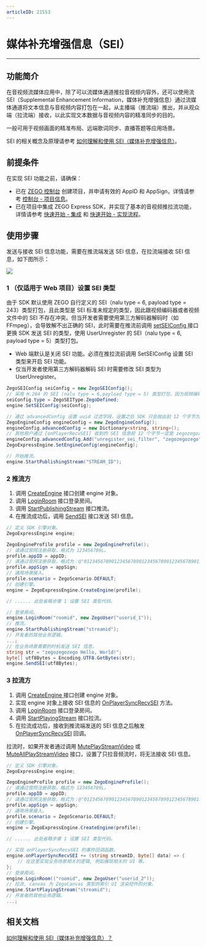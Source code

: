 ```yaml
---
articleID: 21553
---
```

# 媒体补充增强信息（SEI）

- - -

## 功能简介

在音视频流媒体应用中，除了可以流媒体通道推拉音视频内容外，还可以使用流 SEI（Supplemental Enhancement Information，媒体补充增强信息）通过流媒体通道将文本信息与音视频内容打包在一起，从主播端（推流端）推出，并从观众端（拉流端）接收，以此实现文本数据与音视频内容的精准同步的目的。  
  
一般可用于视频画面的精准布局、远端歌词同步、直播答题等应用场景。

<Note title="说明">


SEI 的相关概念及原理请参考 [如何理解和使用 SEI（媒体补充增强信息）](https://doc-zh.zego.im/faq/sei)。

</Note>

## 前提条件

在实现 SEI 功能之前，请确保：

- 已在 [ZEGO 控制台](https://console.zego.im/) 创建项目，并申请有效的 AppID 和 AppSign，详情请参考 [控制台 - 项目信息](https://doc-zh.zego.im/article/12107)。
- 已在项目中集成 ZEGO Express SDK，并实现了基本的音视频推拉流功能，详情请参考 [快速开始 - 集成](https://doc-zh.zego.im/article/3234) 和 [快速开始 - 实现流程](https://doc-zh.zego.im/article/8620)。

## 使用步骤

发送与接收 SEI 信息功能，需要在推流端发送 SEI 信息，在拉流端接收 SEI 信息，如下图所示：

<Frame width="auto" height="auto" caption="image description text">
  <img src="https://doc-media.zego.im/sdk-doc/Pics/Common/ZegoExpressEngine/send_and_recv_sei_Andriod_new.png" />
</Frame>

### 1 （仅适用于 Web 项目）设置 SEI 类型

由于 SDK 默认使用 ZEGO 自行定义的 SEI（nalu type = 6, payload type = 243）类型打包，且此类型是 SEI 标准未规定的类型，因此跟视频编码器或者视频文件中的 SEI 不存在冲突。但当开发者需要使用第三方解码器解码时（如 FFmpeg），会导致解不出正确的 SEI，此时需要在推流前调用 [setSEIConfig ](@setSEIConfig) 接口更换 SDK 发送 SEI 的类型，使用 UserUnregister 的 SEI（nalu type = 6, payload type = 5）类型打包。

<Note title="说明">

- Web 端默认是关闭 SEI 功能。必须在推拉流前调用 SetSEIConfig 设置 SEI 类型来开启 SEI 功能。
- 仅当开发者使用第三方解码器解码 SEI 时需要修改 SEI 类型为 UserUnregister。
</Note>

```csharp
ZegoSEIConfig seiConfig = new ZegoSEIConfig();
// 采用 H.264 的 SEI (nalu type = 6,payload type = 5) 类型打包，因为视频编码器自身会产生 payload type 为 5 的 SEI，或者使用视频文件推流时，视频文件中也可能存在这样的 SEI，所以使用此类型时，用户需要把 uuid + content 当作 buffer 塞给 SEI 发送接口；此时为了区别视频编码器自身产生的 SEI， App 在发送此类型 SEI 时，可以填写业务特定的 uuid（uuid 长度为 16 字节），接收方使用 SDK 解析 payload type 为 5 的 SEI 时，会根据设置的过滤字符串过滤出 uuid 相符的 SEI 抛给业务，如果没有设置过滤字符串，SDK 会把所有收到的 SEI 都抛给开发者。
seiConfig.type = ZegoSEIType.ZegoDefined;
engine.SetSEIConfig(seiConfig);

// 通过 advancedConfig 设置 uuid 过滤字段，设置之后 SDK 只会抛出前 12 个字节为开发者所设置 uuid 的 SEI。
ZegoEngineConfig engineConfig = new ZegoEngineConfig();
engineConfig.advancedConfig = new Dictionary<string, string>();
// 其他用户通过 [onPlayerRecvSEI] 收到的 SEI 信息前 12 个字节一定是 zegozegozego，其他会被过滤。
engineConfig.advancedConfig.Add("unregister_sei_filter", "zegozegozego");
ZegoExpressEngine.SetEngineConfig(engineConfig);

// 开始推流。
engine.StartPublishingStream("STREAM_ID");
```

### 2 推流方

1. 调用 [CreateEngine](@CreateEngine) 接口创建 engine 对象。
2. 调用 [LoginRoom](@LoginRoom) 接口登录房间。
3. 调用 [StartPublishingStream](@StartPublishingStream) 接口推流。
4. 在推流成功后，调用 [SendSEI](@SendSEI) 接口发送 SEI 信息。

```csharp
// 定义 SDK 引擎对象。
ZegoExpressEngine engine;

ZegoEngineProfile profile = new ZegoEngineProfile();
// 请通过官网注册获取，格式为 123456789L。
profile.appID = appID;
// 请通过官网注册获取，格式为：@"0123456789012345678901234567890123456789012345678901234567890123"（共 64 个字符）。Web 不要传入 appSign，需要使用 token 鉴权。
profile.appSign = appSign; 
// 通用场景接入。
profile.scenario = ZegoScenario.DEFAULT;
// 创建引擎。
engine = ZegoExpressEngine.CreateEngine(profile);

// ...... 此处省略步骤 1 设置 SEI 类型代码。

// 登录房间。
engine.LoginRoom("roomid", new ZegoUser("userid_1"));
// 推流。
engine.StartPublishingStream("streamid");
// 开发者的其他业务逻辑。
...;
// 在业务场景需要的时机发送 SEI 信息。
string str = "zegozegozego Hello, World!";
byte[] utf8Bytes = Encoding.UTF8.GetBytes(str);
engine.SendSEI(utf8Bytes);
```

### 3 拉流方

1. 调用 [CreateEngine ](CreateEngine) 接口创建 engine 对象。
2. 实现 engine 对象上接收 SEI 信息的 [OnPlayerSyncRecvSEI](@OnPlayerSyncRecvSEI) 方法。
3. 调用 [LoginRoom](@LoginRoom) 接口登录房间。
4. 调用 [StartPlayingStream](@StartPlayingStream) 接口拉流。
5. 在拉流成功后，接收到推流端发送的 SEI 信息之后触发 [OnPlayerSyncRecvSEI](@OnPlayerSyncRecvSEI) 回调。


<Note title="说明">

拉流时，如果开发者通过调用 [MutePlayStreamVideo](@MutePlayStreamVideo) 或 [MuteAllPlayStreamVideo](@MuteAllPlayStreamVideo) 接口，设置了只拉音频流时，将无法接收 SEI 信息。

</Note>

```csharp
// 定义 SDK 引擎对象。
ZegoExpressEngine engine;

ZegoEngineProfile profile = new ZegoEngineProfile();
// 请通过官网注册获取，格式为 123456789L。
profile.appID = appID;
// 请通过官网注册获取，格式为：@"0123456789012345678901234567890123456789012345678901234567890123"（共 64 个字符）。Web 不要传入 appSign，需要使用 token 鉴权。
profile.appSign = appSign; 
// 通用场景接入。
profile.scenario = ZegoScenario.DEFAULT;
// 创建引擎。
engine = ZegoExpressEngine.CreateEngine(profile);

// ...... 此处省略步骤 1 设置 SEI 类型代码。

// 实现 onPlayerSyncRecvSEI 的事件回调函数。
engine.onPlayerSyncRecvSEI += (string streamID, byte[] data) => {
    // 在这里实现业务场景相关的逻辑, 例如展现相关的 UI 等。
};
// 登录房间。
engine.LoginRoom(("roomid", new ZegoUser("userid_2"));
// 拉流, canvas 为 ZegoCanvas 类型的索引 UI 渲染控件的对象。
engine.StartPlayingStream("streamid");
// 开发者的其他业务逻辑。
...;
```

## 相关文档

[如何理解和使用 SEI（媒体补充增强信息）？](https://doc-zh.zego.im/faq/sei)
